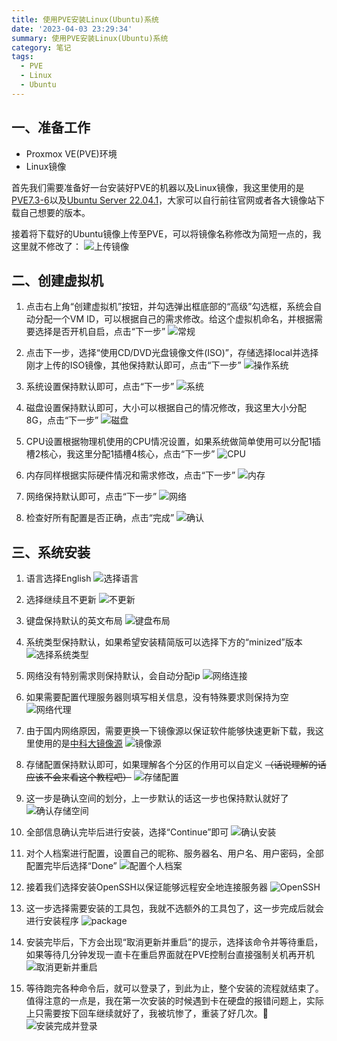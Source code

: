 ```yaml
---
title: 使用PVE安装Linux(Ubuntu)系统
date: '2023-04-03 23:29:34'
summary: 使用PVE安装Linux(Ubuntu)系统
category: 笔记
tags:
  - PVE
  - Linux
  - Ubuntu
---
```


## 一、准备工作

- Proxmox VE(PVE)环境
- Linux镜像

首先我们需要准备好一台安装好PVE的机器以及Linux镜像，我这里使用的是[PVE7.3-6](https://pve.proxmox.com/wiki/Downloads#Proxmox_Virtual_Environment_7.3_.28ISO_Image.29)以及[Ubuntu Server 22.04.1](https://ubuntu.com/download/server)，大家可以自行前往官网或者各大镜像站下载自己想要的版本。

接着将下载好的Ubuntu镜像上传至PVE，可以将镜像名称修改为简短一点的，我这里就不修改了：
![上传镜像](https://chev.contrails.space:12650/images/2023/04/03/6d7c35913b9873d333233b0510851726.png)

## 二、创建虚拟机

1. 点击右上角“创建虚拟机”按钮，并勾选弹出框底部的“高级”勾选框，系统会自动分配一个VM ID，可以根据自己的需求修改。给这个虚拟机命名，并根据需要选择是否开机自启，点击“下一步”
![常规](https://chev.contrails.space:12650/images/2023/04/03/fb2153fc3754f415df7fb9b7196178b1.png)

2. 点击下一步，选择“使用CD/DVD光盘镜像文件(ISO)”，存储选择local并选择刚才上传的ISO镜像，其他保持默认即可，点击“下一步”
![操作系统](https://chev.contrails.space:12650/images/2023/04/04/d71a00b95cef8ea16e07ed744897beac.png)

3. 系统设置保持默认即可，点击“下一步”
![系统](https://chev.contrails.space:12650/images/2023/04/04/9fb621bdae00eb311d73a8bb3b3603bc.png)

4. 磁盘设置保持默认即可，大小可以根据自己的情况修改，我这里大小分配8G，点击“下一步”
![磁盘](https://chev.contrails.space:12650/images/2023/04/04/efb6462c02ab3a001e955d839dfa65d7.png)

5. CPU设置根据物理机使用的CPU情况设置，如果系统做简单使用可以分配1插槽2核心，我这里分配1插槽4核心，点击“下一步”
![CPU](https://chev.contrails.space:12650/images/2023/04/04/46d4f02d81ab3d0581f447bfbf2b46a0.png)

6. 内存同样根据实际硬件情况和需求修改，点击“下一步”
![内存](https://chev.contrails.space:12650/images/2023/04/04/1132c1cae3d7a01571fc2fe26612bc74.png)

7. 网络保持默认即可，点击“下一步”
![网络](https://chev.contrails.space:12650/images/2023/04/04/9c3e1db9a652c9d5cb0c3eacd3469891.png)

8. 检查好所有配置是否正确，点击“完成”
![确认](https://chev.contrails.space:12650/images/2023/04/04/79594d2f5047657dfddcf709674ebd32.png)

## 三、系统安装

1. 语言选择English
![选择语言](https://chev.contrails.space:12650/images/2023/04/04/853b61c8b4275ec94581448449165217.png)

2. 选择继续且不更新
![不更新](https://chev.contrails.space:12650/images/2023/04/04/d17b873ebd230f67ee5efdeb3fab5e17.png)

3. 键盘保持默认的英文布局
![键盘布局](https://chev.contrails.space:12650/images/2023/04/04/368212004bf0e9d04290e8893fcf628d.png)

4. 系统类型保持默认，如果希望安装精简版可以选择下方的“minized”版本
![选择系统类型](https://chev.contrails.space:12650/images/2023/04/04/f4020422b1e7dfc82fb7ce93ac350122.png)

5. 网络没有特别需求则保持默认，会自动分配ip
![网络连接](https://chev.contrails.space:12650/images/2023/04/04/7243a0617ca21f6a89da2a7392af6545.png)

6. 如果需要配置代理服务器则填写相关信息，没有特殊要求则保持为空
![网络代理](https://chev.contrails.space:12650/images/2023/04/04/ac5609a8e4aa1f8e7e27bcb75444e932.png)

7. 由于国内网络原因，需要更换一下镜像源以保证软件能够快速更新下载，我这里使用的是[中科大镜像源](https://mirrors.ustc.edu.cn/ubuntu/)
![镜像源](https://chev.contrails.space:12650/images/2023/04/04/ef1f1ded0cae4e1dbfaea5e69e92d204.png)

8. 存储配置保持默认即可，如果理解各个分区的作用可以自定义 ~~（话说理解的话应该不会来看这个教程吧）~~
![存储配置](https://chev.contrails.space:12650/images/2023/04/04/c6a2c275baef100a6d8c50eb1394298c.png)

9. 这一步是确认空间的划分，上一步默认的话这一步也保持默认就好了
![确认存储空间](https://chev.contrails.space:12650/images/2023/04/04/19a0847386d59194d1f96b37eb175bc8.png)

10. 全部信息确认完毕后进行安装，选择“Continue”即可
![确认安装](https://chev.contrails.space:12650/images/2023/04/04/fe9345f533a0dc9d2249c87329133797.png)

11. 对个人档案进行配置，设置自己的昵称、服务器名、用户名、用户密码，全部配置完毕后选择“Done”
![配置个人档案](https://chev.contrails.space:12650/images/2023/04/04/560a52443594ee70d816639257a88d74.png)

12. 接着我们选择安装OpenSSH以保证能够远程安全地连接服务器
![OpenSSH](https://chev.contrails.space:12650/images/2023/04/08/23fff2b87bf274cab7e93951602bc215.png)

13. 这一步选择需要安装的工具包，我就不选额外的工具包了，这一步完成后就会进行安装程序
![package](https://chev.contrails.space:12650/images/2023/04/08/151d346d47209d39cb4f06dba0ee3faf.png)

14. 安装完毕后，下方会出现“取消更新并重启”的提示，选择该命令并等待重启，如果等待几分钟发现一直卡在重启界面就在PVE控制台直接强制关机再开机
![取消更新并重启](https://chev.contrails.space:12650/images/2023/04/08/c48b2dd8649a1ba7d4e024a3e262d4dc.png)

15. 等待跑完各种命令后，就可以登录了，到此为止，整个安装的流程就结束了。值得注意的一点是，我在第一次安装的时候遇到卡在硬盘的报错问题上，实际上只需要按下回车继续就好了，我被坑惨了，重装了好几次。🤣
![安装完成并登录](https://chev.contrails.space:12650/images/2023/04/08/47bbbb3b81593550e0c6d36274132b49.png)
